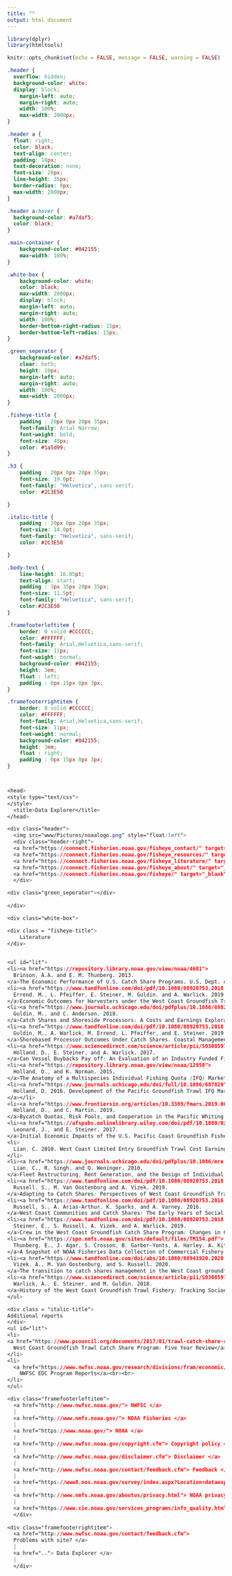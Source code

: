 ```yaml
---
title: ""
output: html_document
---
```


```r
library(dplyr)
library(htmltools)

knitr::opts_chunk$set(echo = FALSE, message = FALSE, warning = FALSE)

```

```css

.header {
  overflow: hidden;
  background-color: white;
  display: block;
    margin-left: auto;
    margin-right: auto;
    width: 100%;
    max-width: 2000px;
}

.header a {
  float: right;
  color: black;
  text-align: center;
  padding: 18px;
  text-decoration: none;
  font-size: 20px;
  line-height: 35px;
  border-radius: 8px;
  max-width: 2000px;
}

.header a:hover {
  background-color: #a7daf5;
  color: black;
}

.main-container {
    background-color: #042155;
    max-width: 100%;
}

.white-box {
    background-color: white;
    color: black;
    max-width: 2000px;
    display: block;
    margin-left: auto;
    margin-right: auto;
    width: 100%;
    border-bottom-right-radius: 15px;
    border-bottom-left-radius: 15px;
}

.green_seperator {
    background-color: #a7daf5;
    clear: both;
    height: 10px;
    margin-left: auto;
    margin-right: auto;
    width: 100%;
    max-width: 2000px;
}

.fisheye-title {
    padding : 20px 0px 20px 35px;
    font-family: Arial Narrow;
    font-weight: bold;
    font-size: 48px;
    color: #1a5d99;
}

.h3 {
    padding : 20px 0px 20px 35px;
    font-size: 19.0pt;
    font-family: "Helvetica", sans-serif;
    color: #2C3E50

}

.italic-title {
    padding : 20px 0px 20px 35px;
    font-size: 14.0pt;
    font-family: "Helvetica", sans-serif;
    color: #2C3E50

}

.body-text {
    line-height: 16.05pt;
    text-align: start;
    padding : 3px 35px 20px 35px;
    font-size: 11.5pt;
    font-family: "Helvetica", sans-serif;
    color:#2C3E50
}

.framefooterleftitem {
    border: 0 solid #CCCCCC;
    color: #FFFFFF;
    font-family: Arial,Helvetica,sans-serif;
    font-size: 11px;
    font-weight: normal;
    background-color: #042155;
    height: 3em;
    float : left;
    padding : 0px 15px 0px 3px;
}

.framefooterrightitem {
    border: 0 solid #CCCCCC;
    color: #FFFFFF;
    font-family: Arial,Helvetica,sans-serif;
    font-size: 11px;
    font-weight: normal;
    background-color: #042155;
    height: 3em;
    float : right;
    padding : 0px 15px 0px 3px;
}



<head>
<style type="text/css">
</style>
  <title>Data Explorer</title>
</head>

<div class="header">
  <img src="www/Pictures/noaalogo.png" style="float:left">
  <div class="header-right">
  <a href="https://connect.fisheries.noaa.gov/fisheye_contact/" target="_blank">Contact Us</a>
  <a href="https://connect.fisheries.noaa.gov/fisheye_resources/" target="_blank">Resources</a>
  <a href="https://connect.fisheries.noaa.gov/fisheye_literature/" target="_blank">Literature</a>
  <a href="https://connect.fisheries.noaa.gov/fisheye_about/" target="_blank">About</a>
  <a href="https://connect.fisheries.noaa.gov/fisheye/" target="_blank">Home</a>
  </div>

<div class="green_seperator"></div>
  
</div>

<div class="white-box">

<div class = "fisheye-title">
	Literature
</div>              
              

<ul id="lit">
<li><a href="https://repository.library.noaa.gov/view/noaa/4601">
  Brinson, A.A. and E. M. Thunberg. 2013.  
</a>The Economic Performance of U.S. Catch Share Programs. U.S. Dept. of Commer., NOAA Technical Memorandum NMFS-NWFSC.</li>
<li><a href="https://www.tandfonline.com/doi/pdf/10.1080/08920753.2018.1522489?casa_token=60fRmHSYTn4AAAAA:iIx3h65zZdZlluMW_pnMvoKK1HMj7S0PVjXi6_ZHJ15dYquEiUCTymIEyTOwm-rCKqg8e5WGSRz8iQ">
  Errend, M., L. Pfeiffer, E. Steiner, M. Guldin, and A. Warlick. 2019. 
</a>Economic Outcomes for Harvesters under the West Coast Groundfish Trawl Catch Share Program: Have Goals and Objectives Been Met? Coastal Management 46(6): 564–86.</li>
<li><a href="https://www.journals.uchicago.edu/doi/pdfplus/10.1086/698200">
  Guldin, M., and C. Anderson. 2018. 
</a>Catch Shares and Shoreside Processors: A Costs and Earnings Exploration into the Downstream Sector. Marine Resource Economics 33(3): 289–307.</li>
<li><a href="https://www.tandfonline.com/doi/pdf/10.1080/08920753.2018.1522490?casa_token=pp8e0_4fPuIAAAAA:GclcPiVrqVMobpH-RmmvA7Pro2VBAEd9uqgYBso9cNNrD4djhXmO-ySNZDiPmqYUTkNGCN7LjMP_pQ">
  Guldin, M., A. Warlick, M. Errend, L. Pfeiffer, and E. Steiner. 2019. 
</a>Shorebased Processor Outcomes Under Catch Shares. Coastal Management: 1–16.</li>
<li><a href="https://www.sciencedirect.com/science/article/pii/S0308597X16305711">
  Holland, D., E. Steiner, and A. Warlick. 2017. 
</a>Can Vessel Buybacks Pay off: An Evaluation of an Industry Funded Fishing Vessel Buyback. Marine Policy 82: 8–15.</li>
<li><a href="https://repository.library.noaa.gov/view/noaa/12958">
  Holland, D., and K. Norman. 2015. 
</a>The Anatomy of a Multispecies Individual Fishing Quota (IFQ) Market. US Dept. of Commer., NOAA Technical Memorandum NMFS-NWFSC.</li>
<li><a href="https://www.journals.uchicago.edu/doi/full/10.1086/687829">
  Holland, D. 2016. Development of the Pacific Groundfish Trawl IFQ Market. Marine Resource Economics 31(4): 453–64.
</a></li>
<li><a href="https://www.frontiersin.org/articles/10.3389/fmars.2019.00600/full?utm_source=F-AAE&utm_medium=EMLF&utm_campaign=MRK_1117095_45_Marine_20191008_arts_A">
  Holland, D., and C. Martin. 2019. 
</a>Bycatch Quotas, Risk Pools, and Cooperation in the Pacific Whiting Fishery. Frontiers in Marine Science 6: 600.</li>
<li><a href="https://afspubs.onlinelibrary.wiley.com/doi/pdf/10.1080/02755947.2017.1330784">
  Leonard, J., and E. Steiner. 2017.
</a>Initial Economic Impacts of the U.S. Pacific Coast Groundfish Fishery Individual Fishing Quota Program. North American Journal of Fisheries Management 37(4): 862–81.</li>
<li>
  Lian, C. 2010. West Coast Limited Entry Groundfish Trawl Cost Earnings Survey Protocols and Results for 2004. NOAA Technical Memorandum NMFS-NWFSC.
</li>
<li><a href="https://www.journals.uchicago.edu/doi/pdfplus/10.1086/mre.24.4.42629661">
  Lian, C., R. Singh, and Q. Weninger. 2010.
</a>Fleet Restructuring, Rent Generation, and the Design of Individual Fishing Quota Programs: Empirical Evidence from the Pacific Coast Groundfish Fishery. Marine Resource Economics 24(4): 329–359.</li>
<li><a href="https://www.tandfonline.com/doi/pdf/10.1080/08920753.2018.1522491?casa_token=JWIdB6WXIoUAAAAA:jzBpQFT01ynuFukJpxTGd5DXciPtAByGTs8SRb8YsSWp6Htjl-VRJ6U9Lvrvr_g0b8dbMKw8V2JNoQ">
  Russell, S., M. Van Oostenburg and A. Vizek. 2019.
</a>Adapting to Catch Shares: Perspectives of West Coast Groundfish Trawl Participants. Coastal Management 46(6): 603-620.</li>
<li><a href="https://www.tandfonline.com/doi/pdf/10.1080/08920753.2016.1208864?casa_token=NPdQORkALQ4AAAAA:-SVRlmSXrDQyDoYE4fVfGxVAwiJGavk-AQgwH6whiSHQu2cbxqTQkdmgeD-qEI2sOwmZz4O_p7mbKg">
  Russell, S., A. Arias-Arthur, K. Sparks, and A. Varney. 2016. 
</a>West Coast Communities and Catch Shares: The Early Years of Social Change. Coastal Management 44(5): 441-451.</li>
<li><a href="https://www.tandfonline.com/doi/pdf/10.1080/08920753.2018.1522495?casa_token=kleV_InHz4cAAAAA:7FlXK7KVj-mGtdqrLrcstSlGRelKo-KshnnUcRrFUj5Qq_trxwRsaZlYU1TU4D-xa-2pekmQm0kLpg">
  Steiner, E., S. Russell, A. Vizek, and A. Warlick. 2019.
</a>Crew in the West Coast Groundfish Catch Share Program: Changes in Compensation and Job Satisfaction. Coastal Management 46(6): 656–676. https://doi.org/10.1080/08920753.2018.1522495.</li>
<li><a href="https://spo.nmfs.noaa.gov/sites/default/files/TM154.pdf">
  Thunberg, E., J. Agar, S. Crosson, B. Garber-Yonts, A. Harley, A. Kitts, T. Lee, C. Lian, C. Liese, M. Pan, L. Perruso, G. Silva, D. Squires, E. Steiner, and S. Stohs. 2015.
</a>A Snapshot of NOAA Fisheries Data Collection of Commercial Fishery Costs. U.S. Dept of Commer., NOAA Technical Memorandum NMFS-NWFSC.</li>
<li><a href="https://www.tandfonline.com/doi/abs/10.1080/08941920.2020.1777491">
  Vizek, A., M. Van Oostenburg, and S. Russell. 2020.
</a>The transition to catch shares management in the West Coast groundfish trawl fishery: changing job attitudes and adjusting fishing participation plans. Society and Natural Resources 33(10): 1175-1193.</li>
<li><a href="https://www.sciencedirect.com/science/article/pii/S0308597X17307911">
  Warlick, A., E. Steiner, and M. Guldin. 2018.
</a>History of the West Coast Groundfish Trawl Fishery: Tracking Socioeconomic Characteristics across Different Management Policies in a Multispecies Fishery. Marine Policy 93: 9–21.</li>
</ul>

<div class = "italic-title">
Additional reports
</div>
<ul id="lit">
<li>
<a href="https://www.pcouncil.org/documents/2017/01/trawl-catch-share-review-main-document.pdf/">
  West Coast Groundfish Trawl Catch Share Program: Five Year Review</a>
</li>
<li>
  <a href="https://www.nwfsc.noaa.gov/research/divisions/fram/economic/economic_data_reports.cfm">
    NWFSC EDC Program Reports</a><br><br>
</li>
</ul>

<div class="framefooterleftitem">
  <a href="http://www.nwfsc.noaa.gov/"> NWFSC </a>
  |
  <a href="http://www.nmfs.noaa.gov/"> NOAA Fisheries </a>
  |
  <a href="https://www.noaa.gov/"> NOAA </a>
  |
  <a href="http://www.nwfsc.noaa.gov/copyright.cfm"> Copyright policy </a>
  |
  <a href="http://www.nwfsc.noaa.gov/disclaimer.cfm"> Disclaimer </a>
  |
  <a href="http://www.nwfsc.noaa.gov/contact/feedback.cfm"> Feedback </a>
  |
  <a href="https://www8.nos.noaa.gov/survey/index.aspx?Location=dataexplorer"> NOAA customer satisfaction survey </a>
  |
  <a href="http://www.nmfs.noaa.gov/aboutus/privacy.html"> NOAA privacy policy </a>
  |
  <a href="https://www.cio.noaa.gov/services_programs/info_quality.html"> NOAA information quality </a>
  </div>
  
<div class="framefooterrightitem">
  <a href="http://www.nwfsc.noaa.gov/contact/feedback.cfm">
  Problems with site? </a>
  |
  <a href=".."> Data Explorer </a>
  |
  </div>

```
